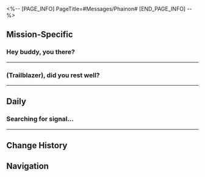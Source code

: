 <%-- [PAGE_INFO]
PageTitle=#Messages/Phainon#
[END_PAGE_INFO] --%>
{{Messages Infobox
|id        = 1408
|image     = Character Phainon Icon.png
|type      = Character
|sender    = Phainon
|signature = Praise the sun!
|faction   = Amphoreus
}}

==Mission-Specific==
===Hey buddy, you there?===
{{Messages
|start_condition = 
|text =
:'''Phainon:''' Hey buddy, you there?
:{Choice} Yep.
::'''(Trailblazer):''' Yep, what's up?
::'''Phainon:''' Wow, instant reply! I'm touched
:{Choice} Nope.
::'''(Trailblazer):''' Yeah, just sleeping actually
::'''Phainon:''' Uh oh
::'''Phainon:''' Man, I'd love to rest too, but sleep won't come
:{Choice} Depends &mdash; good news or bad?
::'''(Trailblazer):''' It depends &mdash; is it good news or bad?
::'''Phainon:''' Hahahahaha
::'''Phainon:''' No worries. It's nothing bad
::'''Phainon:''' Uh. At least I think so
:'''Phainon:''' With all that's gone down recently, I thought we could talk
:'''Phainon:''' The failed trial, the Grove, Mydei and the Kremnoans, and seeing Tribbie's memories... all of it...
:'''Phainon:''' [[File:Sticker PPG 20 Chimera 02.png|80px|(Image) &lbrack;Li'l Chimera Sticker&rbrack;]]
:{Choice} Good thing we crushed them all.
::'''(Trailblazer):''' That's nothing &mdash; we three can crush it!
::'''(Trailblazer):''' (And Dan Heng too)
::'''Phainon:''' Hahahahaha
::'''Phainon:''' Absolutely!
:{Choice} About time we got paid.
::'''(Trailblazer):''' Hmm?
::'''(Trailblazer):''' Oh, finally thinking about compensating your {{MC|m=bro|f=sis}}?
::'''Phainon:''' Hahahahaha
::'''Phainon:''' You'll get it. I promise I didn't forget
:'''Phainon:''' But promise me that you won't laugh at this
:'''Phainon:''' Honestly, even though we made it through everything, seeing Tribbie's memories just left me with more questions
:'''Phainon:''' "That person alone will witness the miracle" doesn't sound like a good ending, does it?
:'''Phainon:''' Why did everyone choose to become demigods even after knowing the price?
:{Choice} For the sake of Amphoreus' future.
::'''(Trailblazer):''' To save the world using demigod powers, of course
::'''(Trailblazer):''' I'm just taking a guess here. The powers you gain as demigods are tiny compared to the cost, after all
::'''Phainon:''' Exactly
:{Choice} For power and status.
::'''(Trailblazer):''' Uh, for power and status?
::'''(Trailblazer):''' Everyone wants to climb above others. That's human nature
::'''Phainon:''' That's true
::'''Phainon:''' But the price they paid isn't really worth it, right? Just look at Aglaea and Tribbie
:{Choice} They did it for... you?
::'''(Trailblazer):''' This is only my theory, so it could be wrong
::'''(Trailblazer):''' But maybe they were paving the path for you, Deliverer
::'''Phainon:''' Now now, don't joke around
::'''Phainon:''' My abilities and resolve are still lacking by a lot. Being Aglaea's apprentice, I'll be lucky not to cause new problems for her
:'''Phainon:''' *sigh*... I should've asked Mydei about his reasons before he left
:'''Phainon:''' But now he's taken all the glory and all the cool spotlights!
:'''Phainon:''' [[File:Sticker PPG 20 Chimera 02.png|80px|(Image) &lbrack;Li'l Chimera Sticker&rbrack;]]
:{Choice} You have to rely on yourself.
::'''(Trailblazer):''' Don't worry. Just do it
::'''(Trailblazer):''' Show what you're capable of without relying on others
::'''(Trailblazer):''' [[File:Sticker PPG 20 Caelus 01.png|80px|(Image) &lbrack;Trailblazer Sticker&rbrack;]] [[File:Sticker PPG 20 Stelle 01.png|80px|(Image) &lbrack;Trailblazer Sticker&rbrack;]]
::'''Phainon:''' Haha, you've got a point
:{Choice} So it's the competitive spirit talking.
::'''(Trailblazer):''' Ah, sounds like someone's being competitive
::'''(Trailblazer):''' [[File:Sticker PPG 20 Caelus 01.png|80px|(Image) &lbrack;Trailblazer Sticker&rbrack;]] [[File:Sticker PPG 20 Stelle 01.png|80px|(Image) &lbrack;Trailblazer Sticker&rbrack;]]
::'''Phainon:''' Haha, just kidding
:'''Phainon:''' Well, I think I feel a bit better about all this now. I've learned a lot from this conversation. I'll go over what we said in my own time
:'''Phainon:''' Thanks, buddy! We're Amphoreus' only hope!
:'''Phainon:''' Oh wait, there's Dan Heng too. All three of us!
:'''Phainon:''' [[File:Sticker PPG 20 Chimera 01.png|80px|(Image) &lbrack;Li'l Chimera Sticker&rbrack;]]
}}
----

===(Trailblazer), did you rest well?===
{{Messages
|start_condition = 
|text =
:'''Phainon:''' (Trailblazer), did you rest well?
:'''Phainon:''' I came during the Lucid Hour, and you seemed asleep, so I didn't wake you up
:'''Phainon:''' But I can't stay idle in the current circumstances
:'''Phainon:''' I feel it's time to continue our special training. Let's go to the Grove, shall we?
}}
----

==Daily==
===Searching for signal...===
{{Messages|text=
:{{DIcon|Warning}} Searching for signal...
:{{DIcon|Warning}} Unstable Signal
:'''Phainon:''' Partner, by the time you see this message, I should have already started my journey to my final destination.
:'''Phainon:''' Unfortunately, I still haven't read most of the books I bought that time at the Grove.
:'''Phainon:''' Among them, there's one named "Legend of Celestial Skies." The plot is full of twists and turns, I strongly recommend it.
:'''Phainon:''' I read about how the protagonist conquered all obstacles, and was about to fight the last monster. And then, I ran out of time.
:'''Phainon:''' [[File:Sticker PPG 23 Phainon 04.png|80px]]
:'''Phainon:''' I heard that the ending of that story is beyond expectations.
:'''Phainon:''' When you have the time, read it for me.
:'''Phainon:''' After we find a way to defeat the Irontomb, let's bid farewell under the stars you talked about.
:'''Phainon:''' When that time comes, please tell me how it ends.
:'''Phainon:''' When I was reading that book, I even carved a wooden sculpture of the hero in the story.
:'''Phainon:''' It's really cool, you'll love it. I'll give it to you the next time we meet!
:'''Phainon:''' [[File:Sticker PPG 23 Phainon 02.png|80px]]
:{Choice} Dawn will rise!
::'''(Trailblazer):''' My friend, we see the light that you've ignited for the world.
::'''(Trailblazer):''' Dawn will rise!
:{Choice} When can we meet again?
::'''(Trailblazer):''' Will we see each other again?
:{Choice} The story ends with...
::'''(Trailblazer):''' I read it for you, it's a happy ending!
:{{DIcon|Warning}} Message failed to send.
:{{DIcon|Warning}} The user you're trying to reach is currently out of the service area. Please try again later.
}}
----

==Change History==
{{Change History|3.0}}

==Navigation==
{{Messages Navbox}}